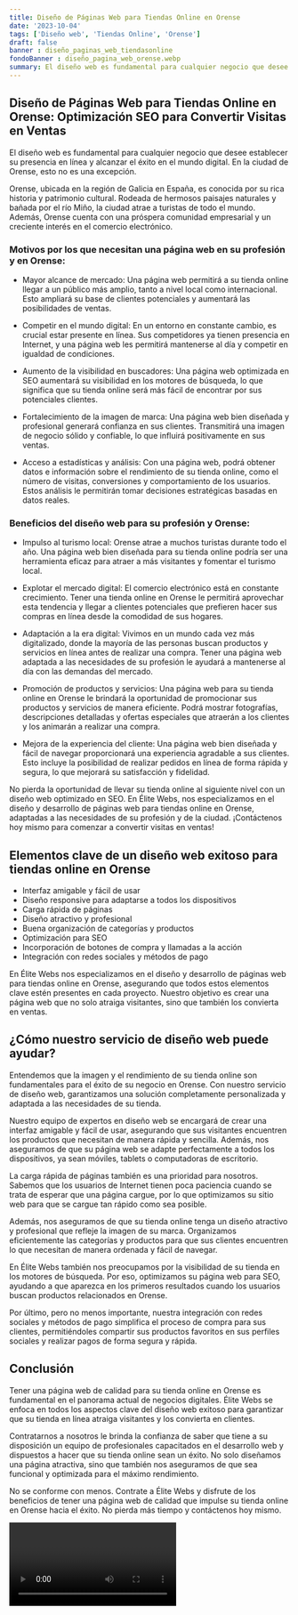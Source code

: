```yaml
---
title: Diseño de Páginas Web para Tiendas Online en Orense
date: '2023-10-04'
tags: ['Diseño web', 'Tiendas Online', 'Orense']
draft: false
banner : diseño_paginas_web_tiendasonline
fondoBanner : diseño_pagina_web_orense.webp
summary: El diseño web es fundamental para cualquier negocio que desee establecer su presencia en línea y alcanzar el éxito en el mundo digital. En la ciudad de Orense, esto no es una excepción. 
---
```


## Diseño de Páginas Web para Tiendas Online en Orense: Optimización SEO para Convertir Visitas en Ventas

El diseño web es fundamental para cualquier negocio que desee establecer su presencia en línea y alcanzar el éxito en el mundo digital. En la ciudad de Orense, esto no es una excepción. 

Orense, ubicada en la región de Galicia en España, es conocida por su rica historia y patrimonio cultural. Rodeada de hermosos paisajes naturales y bañada por el río Miño, la ciudad atrae a turistas de todo el mundo. Además, Orense cuenta con una próspera comunidad empresarial y un creciente interés en el comercio electrónico.

### Motivos por los que necesitan una página web en su profesión y en Orense:

- Mayor alcance de mercado: Una página web permitirá a su tienda online llegar a un público más amplio, tanto a nivel local como internacional. Esto ampliará su base de clientes potenciales y aumentará las posibilidades de ventas.

- Competir en el mundo digital: En un entorno en constante cambio, es crucial estar presente en línea. Sus competidores ya tienen presencia en Internet, y una página web les permitirá mantenerse al día y competir en igualdad de condiciones.

- Aumento de la visibilidad en buscadores: Una página web optimizada en SEO aumentará su visibilidad en los motores de búsqueda, lo que significa que su tienda online será más fácil de encontrar por sus potenciales clientes.

- Fortalecimiento de la imagen de marca: Una página web bien diseñada y profesional generará confianza en sus clientes. Transmitirá una imagen de negocio sólido y confiable, lo que influirá positivamente en sus ventas.

- Acceso a estadísticas y análisis: Con una página web, podrá obtener datos e información sobre el rendimiento de su tienda online, como el número de visitas, conversiones y comportamiento de los usuarios. Estos análisis le permitirán tomar decisiones estratégicas basadas en datos reales.

### Beneficios del diseño web para su profesión y Orense:

- Impulso al turismo local: Orense atrae a muchos turistas durante todo el año. Una página web bien diseñada para su tienda online podría ser una herramienta eficaz para atraer a más visitantes y fomentar el turismo local.

- Explotar el mercado digital: El comercio electrónico está en constante crecimiento. Tener una tienda online en Orense le permitirá aprovechar esta tendencia y llegar a clientes potenciales que prefieren hacer sus compras en línea desde la comodidad de sus hogares.

- Adaptación a la era digital: Vivimos en un mundo cada vez más digitalizado, donde la mayoría de las personas buscan productos y servicios en línea antes de realizar una compra. Tener una página web adaptada a las necesidades de su profesión le ayudará a mantenerse al día con las demandas del mercado.

- Promoción de productos y servicios: Una página web para su tienda online en Orense le brindará la oportunidad de promocionar sus productos y servicios de manera eficiente. Podrá mostrar fotografías, descripciones detalladas y ofertas especiales que atraerán a los clientes y los animarán a realizar una compra.

- Mejora de la experiencia del cliente: Una página web bien diseñada y fácil de navegar proporcionará una experiencia agradable a sus clientes. Esto incluye la posibilidad de realizar pedidos en línea de forma rápida y segura, lo que mejorará su satisfacción y fidelidad.

No pierda la oportunidad de llevar su tienda online al siguiente nivel con un diseño web optimizado en SEO. En Élite Webs, nos especializamos en el diseño y desarrollo de páginas web para tiendas online en Orense, adaptadas a las necesidades de su profesión y de la ciudad. ¡Contáctenos hoy mismo para comenzar a convertir visitas en ventas!

<GifSeo />

<Cta />

## Elementos clave de un diseño web exitoso para tiendas online en Orense

- Interfaz amigable y fácil de usar
- Diseño responsive para adaptarse a todos los dispositivos
- Carga rápida de páginas
- Diseño atractivo y profesional
- Buena organización de categorías y productos
- Optimización para SEO
- Incorporación de botones de compra y llamadas a la acción
- Integración con redes sociales y métodos de pago

En Élite Webs nos especializamos en el diseño y desarrollo de páginas web para tiendas online en Orense, asegurando que todos estos elementos clave estén presentes en cada proyecto. Nuestro objetivo es crear una página web que no solo atraiga visitantes, sino que también los convierta en ventas.

## ¿Cómo nuestro servicio de diseño web puede ayudar?

Entendemos que la imagen y el rendimiento de su tienda online son fundamentales para el éxito de su negocio en Orense. Con nuestro servicio de diseño web, garantizamos una solución completamente personalizada y adaptada a las necesidades de su tienda.

Nuestro equipo de expertos en diseño web se encargará de crear una interfaz amigable y fácil de usar, asegurando que sus visitantes encuentren los productos que necesitan de manera rápida y sencilla. Además, nos aseguramos de que su página web se adapte perfectamente a todos los dispositivos, ya sean móviles, tablets o computadoras de escritorio.

La carga rápida de páginas también es una prioridad para nosotros. Sabemos que los usuarios de Internet tienen poca paciencia cuando se trata de esperar que una página cargue, por lo que optimizamos su sitio web para que se cargue tan rápido como sea posible.

Además, nos aseguramos de que su tienda online tenga un diseño atractivo y profesional que refleje la imagen de su marca. Organizamos eficientemente las categorías y productos para que sus clientes encuentren lo que necesitan de manera ordenada y fácil de navegar.

En Élite Webs también nos preocupamos por la visibilidad de su tienda en los motores de búsqueda. Por eso, optimizamos su página web para SEO, ayudando a que aparezca en los primeros resultados cuando los usuarios buscan productos relacionados en Orense.

Por último, pero no menos importante, nuestra integración con redes sociales y métodos de pago simplifica el proceso de compra para sus clientes, permitiéndoles compartir sus productos favoritos en sus perfiles sociales y realizar pagos de forma segura y rápida.

## Conclusión

Tener una página web de calidad para su tienda online en Orense es fundamental en el panorama actual de negocios digitales. Élite Webs se enfoca en todos los aspectos clave del diseño web exitoso para garantizar que su tienda en línea atraiga visitantes y los convierta en clientes.

Contratarnos a nosotros le brinda la confianza de saber que tiene a su disposición un equipo de profesionales capacitados en el desarrollo web y dispuestos a hacer que su tienda online sean un éxito. No solo diseñamos una página atractiva, sino que también nos aseguramos de que sea funcional y optimizada para el máximo rendimiento.

No se conforme con menos. Contrate a Élite Webs y disfrute de los beneficios de tener una página web de calidad que impulse su tienda online en Orense hacia el éxito. No pierda más tiempo y contáctenos hoy mismo.

<Video />

<CtaBot job='Tiendas Online' city='Orense'/>

<Gmaps query='Orense+españa+maps' />